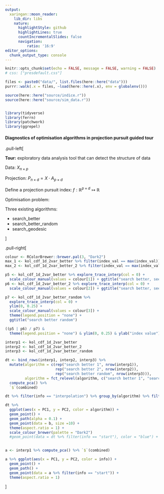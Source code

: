 ```yaml
---
output:
  xaringan::moon_reader:
    lib_dir: libs
    nature:
      highlightStyle: github
      highlightLines: true
      countIncrementalSlides: false
      navigation:
          ratio: '16:9'
editor_options: 
  chunk_output_type: console
---
```


```r
knitr::opts_chunk$set(echo = FALSE, message = FALSE, warning = FALSE)
# css: ["presdefault.css"] 
```

```r
files <- paste0("data/", list.files(here::here("data")))
purrr::walk(.x = files, ~load(here::here(.x), env = globalenv()))

source(here::here("source/indice.r"))
source(here::here("source/sim_data.r"))


library(tidyverse)
library(ferrn)
library(patchwork)
library(ggrepel)
```

#### Diagnostics of optimisation algorithms in projection pursuit guided tour

.pull-left[

**Tour:** exploratory data analysis tool that can detect the structure of data 

Data: $X_{n \times p}$

Projection: $P_{n \times d} = X \cdot A_{p \times d}$

Define a projection pursuit index: $f: \mathbb{R}^{p \times d} \mapsto \mathbb{R}$

Optimisation problem:

\begin{align}
&\arg \max_{\mathbf{A} \in \mathcal{A}} f(\mathbf{X} \cdot \mathbf{A}) \\
&s.t.  \mathbf{A}^{\prime} \mathbf{A} = I_d
\end{align}


Three existing algorithms:

- search_better
- search_better_random
- search_geodesic

]


.pull-right[
```r
colour <- RColorBrewer::brewer.pal(3, "Dark2")
max_1 <- kol_cdf_1d_2var_better %>% filter(index_val == max(index_val)) %>% pull(index_val)
max_2 <- kol_cdf_1d_2var_better_2 %>% filter(index_val == max(index_val)) %>% pull(index_val)

p5 <- kol_cdf_1d_2var_better %>% explore_trace_interp(col = 0) + 
  scale_colour_manual(values = colour[1]) + ggtitle("search better, seed 123456")
p6 <- kol_cdf_1d_2var_better_2 %>% explore_trace_interp(col = 0) + 
  scale_colour_manual(values = colour[2]) + ggtitle("search better, seed 12345")

p7 <- kol_cdf_1d_2var_better_random %>% 
  explore_trace_interp(col = 0) + 
  ylim(0, 0.25) + 
  scale_colour_manual(values = colour[3]) + 
  theme(legend.position = "none") + 
  ggtitle("search better random") 

((p5 | p6) / p7) &
  theme(legend.position = "none") & ylim(0, 0.25) & ylab("index value")

```

```r
interp1 <- kol_cdf_1d_2var_better 
interp2 <- kol_cdf_1d_2var_better_2
interp3 <- kol_cdf_1d_2var_better_random 

dt <- bind_rows(interp1, interp2, interp3) %>% 
  mutate(algorithm = c(rep("search better 1", nrow(interp1)), 
                       rep("search better 2", nrow(interp2)), 
                       rep("search better random", nrow(interp3))),
         algorithm = fct_relevel(algorithm, c("search better 1", "search better 2", "search better random"))) %>% 
  compute_pca() %>% 
  `$`(combined)

dt %>% filter(info == "interpolation") %>% group_by(algorithm) %>% filter(id == max(id)) -> b

dt %>% 
  ggplot(aes(x = PC1, y = PC2, color = algorithm)) + 
  geom_point() +
  geom_path(alpha = 0.1) + 
  geom_point(data = b, size =10) + 
  theme(aspect.ratio = 1) + 
  scale_colour_brewer(palette = "Dark2") 
  #geom_point(data = dt %>% filter(info == "start"), color = "blue") + 
  
```

```r
a <- interp1 %>% compute_pca() %>% `$`(combined)

a %>% ggplot(aes(x = PC1, y = PC2, color = info)) + 
  geom_point() +  
  geom_path() + 
  geom_point(data = a %>% filter(info == "start")) + 
  theme(aspect.ratio = 1)

```


]
